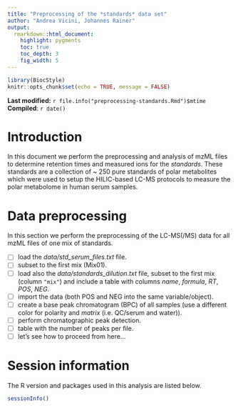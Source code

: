 ```yaml
---
title: "Preprocessing of the *standards* data set"
author: "Andrea Vicini, Johannes Rainer"
output:
  rmarkdown::html_document:
    highlight: pygments
    toc: true
    toc_depth: 3
    fig_width: 5
---
```


```r
library(BiocStyle)
knitr::opts_chunk$set(echo = TRUE, message = FALSE)
```

**Last modified:** `r file.info("preprocessing-standards.Rmd")$mtime`<br />
**Compiled**: `r date()`

# Introduction

In this document we perform the preprocessing and analysis of mzML files to
determine retention times and measured ions for the *standards*. These standards
are a collection of ~ 250 pure standards of polar metabolites which were used to
setup the HILIC-based LC-MS protocols to measure the polar metabolome in human
serum samples.


# Data preprocessing

In this section we perform the preprocessing of the LC-MS(/MS) data for all
mzML files of one mix of standards.

- [ ] load the *data/std_serum_files.txt* file.
- [ ] subset to the first mix (Mix01).
- [ ] load also the *data/standards_dilution.txt* file, subset to the first mix
  (column `"mix"`) and include a table with columns *name*, *formula*, *RT*, 
  *POS*, *NEG*.
- [ ] import the data (both POS and NEG into the same variable/object).
- [ ] create a base peak chromatogram (BPC) of all samples (use a different
  color for polarity and *matrix* (i.e. QC/serum and water)).
- [ ] perform chromatographic peak detection.
- [ ] table with the number of peaks per file.
- [ ] let's see how to proceed from here...


# Session information

The R version and packages used in this analysis are listed below.

```r
sessionInfo()
```
